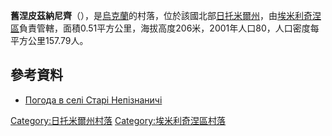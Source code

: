 {{coord|50|46|10|N|27|55|7|E|scale:30000|display=title}}

'''舊涅皮茲納尼齊'''（{{lang-uk|Старі Непізнаничі}}），是[[烏克蘭|烏克蘭]]的村落，位於該國北部[[日托米爾州|日托米爾州]]，由[[埃米利奇涅區|埃米利奇涅區]]負責管轄，面積0.51平方公里，海拔高度206米，2001年人口80，人口密度每平方公里157.79人。

==參考資料==
* [http://weather.in.ua/ua/zhitomirskaja/24997 Погода в селі Старі Непізнаничі] {{Wayback|url=http://weather.in.ua/ua/zhitomirskaja/24997 |date=20160305094124 }}

{{DEFAULTSORT:Старі Непізнаничі}}
[[Category:日托米爾州村落|Category:日托米爾州村落]]
[[Category:埃米利奇涅區村落|Category:埃米利奇涅區村落]]


{{Zhytomyr-geo-stub}}
